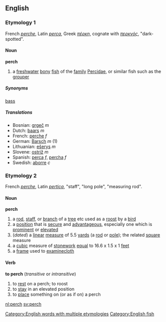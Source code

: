 ==English==
===Etymology 1===
French ''[[perche]]'', Latin ''[[perca]]'', Greek ''[[πέρκη]]'', cognate with ''[[περκνός]]'', "dark-spotted".
====Noun====
'''perch'''
# a [[freshwater]] [[bony]] [[fish]] of the [[family]] [[Percidae]], or similar fish such as the [[grouper]]

=====Synonyms=====
[[bass]]
=====Translations=====
*Bosnian: [[grgeč]] ''m''
*Dutch: [[baars]] ''m''
*French: [[perche]] ''f''
*German: [[Barsch]] ''m'' (1)
*Lithuanian: [[ešerys]] ''m''
*Slovene: [[ostriž]] ''m''
*Spanish: [[perca]] ''f'', [[percha]] ''f''
*Swedish: [[aborre]] ''c''

===Etymology 2===
French ''[[perche]]'', Latin ''[[pertica]]'', "staff", "long pole", "measuring rod".
====Noun====
'''perch'''
#a [[rod]], [[staff]], or [[branch]] of a [[tree]] etc used as a [[roost]] by a [[bird]]
#a [[position]] that is [[secure]] and [[advantageous]], especially one which is [[prominent]] or [[elevated]]
#(''dated'') a [[linear]] [[measure]] of 5.5 [[yards]] (a [[rod]] or [[pole]]); the related [[square]] measure
#a [[cubic]] measure of [[stonework]] [[equal]] to 16.6 x 1.5 x 1 [[feet]]
#a [[frame]] used to [[examine]][[cloth]]
====Verb====
'''to perch'''  (''transitive'' or ''intransitive'')
#to [[rest]] on a perch; to roost
#to [[stay]] in an elevated position
#to [[place]] something on (or as if on) a perch

[[Category:English words with multiple etymologies]]
[[Category:English fish]]

[[nl:perch]]
[[sv:perch]]